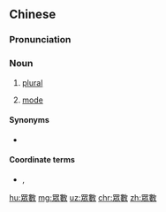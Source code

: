 {{also|众数}}
==Chinese==
{{zh-forms|s=众数}}

===Pronunciation===
{{zh-pron
|m=zhòngshù
|c=zung3 sou3
|cat=n
}}

===Noun===
{{zh-noun}}

# {{lb|zh|grammar}} [[plural]]
# {{lb|zh|statistics}} [[mode]]

====Synonyms====
* {{sense|plural}} {{zh-l|複數}}

====Coordinate terms====
* {{sense|plural}} {{zh-l|單數|singular}}, {{zh-l|雙數|plural}}

[[hu:眾數]]
[[mg:眾數]]
[[uz:眾數]]
[[chr:眾數]]
[[zh:眾數]]